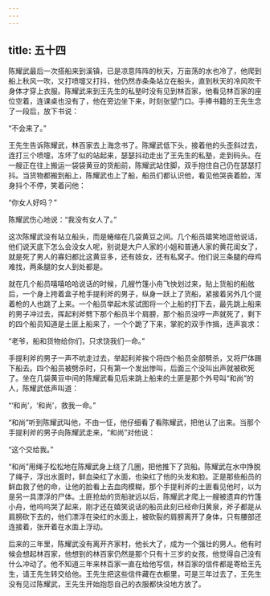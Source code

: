 ```yaml
---
---
---
```

title: 五十四
---



陈耀武最后一次搭船来到溪镇，已是凉意阵阵的秋天，万亩荡的水也冷了，他爬到船上秋风一吹，又打喷嚏又打抖，他仍然赤条条站立在船头，直到秋天的冷风吹干身体才穿上衣服。陈耀武来到王先生的私塾时没有见到林百家，他看见林百家的座位空着，连课桌也没有了，他在旁边坐下来，时刻张望门口。手捧书籍的王先生念了一段后，放下书说：

“不会来了。”

王先生告诉陈耀武，林百家去上海念书了。陈耀武低下头，接着他的头歪斜过去，连打三个喷嚏，冻坏了似的站起来，瑟瑟抖动走出了王先生的私塾，走到码头。在一艘正在往上搬运一袋袋黄豆的货船前，陈耀武站住脚，双手抱住自己仍在瑟瑟打抖。当货物都搬到船上，陈耀武也上了船，船员们都认识他，看见他哭丧着脸，浑身抖个不停，笑着问他：

“你女人好吗？”

陈耀武伤心地说：“我没有女人了。”

这次陈耀武没有站立船头，而是蜷缩在几袋黄豆之间。几个船员嬉笑地逗他说话，他们说天底下怎么会没女人呢，别说是大户人家的小姐和普通人家的黄花闺女了，就是死了男人的寡妇都比这黄豆多，还有妓女，还有私窝子。他们说三条腿的母鸡难找，两条腿的女人到处都是。

就在几个船员嘻嘻哈哈说话的时候，几艘竹篷小舟飞快划过来，贴上货船的船舷后，一个身上挎着盒子枪手提利斧的男子，纵身一跃上了货船，紧接着另外几个提着枪的人也跳了上来。一个船员举起木浆试图将一个上船的打下去，最先跳上船来的男子冲过去，挥起利斧劈下那个船员半个肩膀，那个船员没哼一声就死了，剩下的四个船员知道是土匪上船来了，一个个跪了下来，掌舵的双手作揖，连声哀求：

“老爷，船和货物给你们，只求饶我们一命。”

手提利斧的男子一声不吭走过去，举起利斧挨个将四个船员全部劈杀，又将尸体踢下船去。四个船员被劈杀时，只有第一个发出惨叫，后面三个没叫出声就被砍死了。坐在几袋黄豆中间的陈耀武看见后来跳上船来的土匪是那个外号叫“和尚”的人，陈耀武低声叫道：

“‘和尚’，‘和尚’，救我一命。”

“和尚”听到陈耀武叫他，不由一怔，他仔细看了看陈耀武，把他认了出来。当那个手提利斧的男子向陈耀武走来，“和尚”对他说：

“这个交给我。”

“和尚”用绳子松松地在陈耀武身上绕了几圈，把他推下了货船。陈耀武在水中挣脱了绳子，浮出水面时，鲜血染红了水面，也染红了他的头发和脸。正是那些船员的鲜血救了他的命，让他的脸看上去血肉模糊，那个手提利斧的土匪看见他时，以为是另一具漂浮的尸体。土匪抢劫的货船驶远以后，陈耀武才爬上一艘被遗弃的竹篷小舟，他呜呜哭了起来，刚才还在嬉笑说话的船员此刻已经命归黄泉，斧子都是从肩膀砍下去的，他们漂浮在染红的水面上，被砍裂的肩膀离开了身体，只有腰部还连接着，张开着在水面上浮动。

后来的三年里，陈耀武没有离开齐家村，他长大了，成为一个强壮的男人。他有时候会想起林百家，他想到的林百家仍然是那个只有十三岁的女孩，他觉得自己没有什么冲动了。他不知道三年来林百家一直在给他写信，林百家的信件都是寄给王先生，请王先生转交给他。王先生把这些信件藏在衣橱里，可是三年过去了，王先生没有见过陈耀武，王先生开始抱怨自己的衣服都快没地方放了。